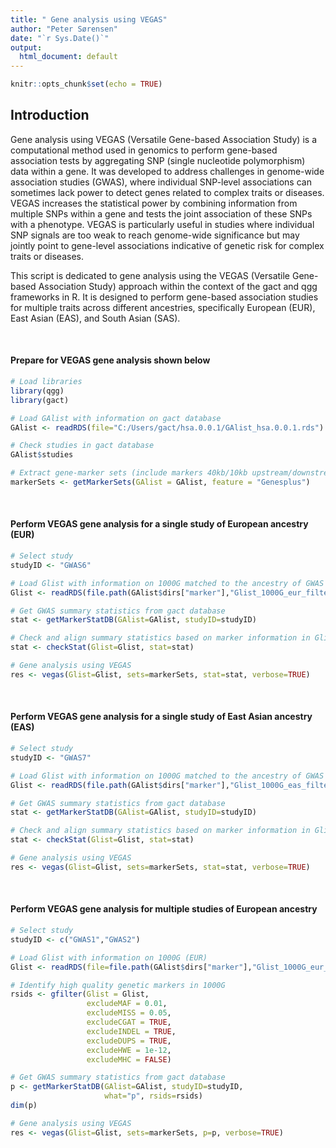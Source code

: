 ```yaml
---
title: " Gene analysis using VEGAS"
author: "Peter Sørensen"
date: "`r Sys.Date()`"
output:
  html_document: default
---
```


```r
knitr::opts_chunk$set(echo = TRUE)
```

## Introduction
Gene analysis using VEGAS (Versatile Gene-based Association Study) is a computational method used in genomics to perform gene-based association tests by aggregating SNP (single nucleotide polymorphism) data within a gene. It was developed to address challenges in genome-wide association studies (GWAS), where individual SNP-level associations can sometimes lack power to detect genes related to complex traits or diseases. VEGAS increases the statistical power by combining information from multiple SNPs within a gene and tests the joint association of these SNPs with a phenotype. VEGAS is particularly useful in studies where individual SNP signals are too weak to reach genome-wide significance but may jointly point to gene-level associations indicative of genetic risk for complex traits or diseases.

This script is dedicated to gene analysis using the VEGAS (Versatile Gene-based Association Study) approach within the context of the gact and qgg frameworks in R. It is designed to perform gene-based association studies for multiple traits across different ancestries, specifically European (EUR), East Asian (EAS), and South Asian (SAS).

<br>

#### Prepare for VEGAS gene analysis shown below
```r
# Load libraries
library(qgg)
library(gact)

# Load GAlist with information on gact database
GAlist <- readRDS(file="C:/Users/gact/hsa.0.0.1/GAlist_hsa.0.0.1.rds")

# Check studies in gact database
GAlist$studies

# Extract gene-marker sets (include markers 40kb/10kb upstream/downstream)
markerSets <- getMarkerSets(GAlist = GAlist, feature = "Genesplus")
```


<br>

#### Perform VEGAS gene analysis for a single study of European ancestry (EUR)
```r
# Select study
studyID <- "GWAS6"

# Load Glist with information on 1000G matched to the ancestry of GWAS data
Glist <- readRDS(file.path(GAlist$dirs["marker"],"Glist_1000G_eur_filtered.rds"))

# Get GWAS summary statistics from gact database
stat <- getMarkerStatDB(GAlist=GAlist, studyID=studyID)

# Check and align summary statistics based on marker information in Glist
stat <- checkStat(Glist=Glist, stat=stat)

# Gene analysis using VEGAS
res <- vegas(Glist=Glist, sets=markerSets, stat=stat, verbose=TRUE)
```

<br>

#### Perform VEGAS gene analysis for a single study of East Asian ancestry (EAS)
```r
# Select study
studyID <- "GWAS7"

# Load Glist with information on 1000G matched to the ancestry of GWAS data
Glist <- readRDS(file.path(GAlist$dirs["marker"],"Glist_1000G_eas_filtered.rds"))

# Get GWAS summary statistics from gact database
stat <- getMarkerStatDB(GAlist=GAlist, studyID=studyID)

# Check and align summary statistics based on marker information in Glist
stat <- checkStat(Glist=Glist, stat=stat)

# Gene analysis using VEGAS
res <- vegas(Glist=Glist, sets=markerSets, stat=stat, verbose=TRUE)
```

<br>

#### Perform VEGAS gene analysis for multiple studies of European ancestry
```r
# Select study
studyID <- c("GWAS1","GWAS2")

# Load Glist with information on 1000G (EUR)
Glist <- readRDS(file=file.path(GAlist$dirs["marker"],"Glist_1000G_eur_filtered.rds"))

# Identify high quality genetic markers in 1000G
rsids <- gfilter(Glist = Glist,
                 excludeMAF = 0.01,
                 excludeMISS = 0.05,
                 excludeCGAT = TRUE,
                 excludeINDEL = TRUE,
                 excludeDUPS = TRUE,
                 excludeHWE = 1e-12,
                 excludeMHC = FALSE)

# Get GWAS summary statistics from gact database
p <- getMarkerStatDB(GAlist=GAlist, studyID=studyID,
                     what="p", rsids=rsids)
dim(p)

# Gene analysis using VEGAS
res <- vegas(Glist=Glist, sets=markerSets, p=p, verbose=TRUE)
```

